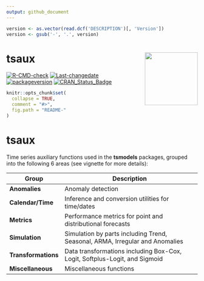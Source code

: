 ```yaml
---
output: github_document
---
```


```r
version <- as.vector(read.dcf('DESCRIPTION')[, 'Version'])
version <- gsub('-', '.', version)
```

# tsaux <img src="man/figures/logo.png" align="right" height="139" alt="" />
[![R-CMD-check](https://github.com/tsmodels/tsaux/workflows/R-CMD-check/badge.svg)](https://github.com/tsmodels/tsaux/actions)
[![Last-changedate](https://img.shields.io/badge/last%20change-`r gsub('-', '--', Sys.Date())`-yellowgreen.svg)](/commits/master)
[![packageversion](https://img.shields.io/badge/Package%20version-`r version`-orange.svg?style=flat-square)](commits/master)
[![CRAN_Status_Badge](https://www.r-pkg.org/badges/version/tsaux)](https://cran.r-project.org/package=tsaux)


```r
knitr::opts_chunk$set(
  collapse = TRUE,
  comment = "#>",
  fig.path = "README-"
)
```

# tsaux

Time series auxiliary functions used in the **tsmodels** packages, 
grouped into the following 6 areas (see vignette for more details):


| Group            | Description                                                        |
|-----------------|--------------------------------------------------------------------|
| **Anomalies**    | Anomaly detection                                                |
| **Calendar/Time** | Inference and conversion utilities for time/dates               |
| **Metrics**      | Performance metrics for point and distributional forecasts       |
| **Simulation**   | Simulation by parts including Trend, Seasonal, ARMA, Irregular and Anomalies |
| **Transformations** | Data transformations including Box-Cox, Logit, Softplus-Logit, and Sigmoid |
| **Miscellaneous** | Miscellaneous functions                                         |

